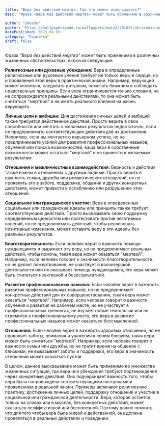```yaml
---
title: "Вера без действий мертва. Где это можно использовать?"
desc: "Фраза «Вера без действий мертва» может быть применима в различных жизненных обстоятельствах, включая следующие..."

author: "sReady"
poster: "https://wallpapersgood.ru/wallpapers/main2/201651/ukrasenia-novogodnie-figurki-snegoviki-elocnye.png"
datePublished: 2023-04-09
category: "Практика"
draft: false
---
```


Фраза _"Вера без действий мертва"_ может быть применима в различных жизненных обстоятельствах, включая следующие:

**Религиозные или духовные убеждения:** Вера в определенные религиозные или духовные учения требует не только веры в сердце, но и проявления этой веры в практической жизни. Например, верующий может молиться, следовать ритуалам, помогать ближним и соблюдать нравственные принципы. Если вера ограничивается только словами, но не сопровождается реальными действиями, то она может быть считаться "мертвой" и не иметь реального влияния на жизнь верующего.

**Личные цели и амбиции:** Для достижения личных целей и амбиций также требуется действенное действие. Просто верить в свои способности или мечтать о желаемых результатах недостаточно, если не предпринимать соответствующие действия для их достижения. Например, если вы мечтаете о карьерном успехе, но не предпринимаете усилий для развития профессиональных навыков, обучения или поиска возможностей, ваша вера в собственные возможности может остаться "мертвой" и не привести к желаемым результатам.

**Отношения и межличностные взаимодействия:** Верность и действия также важны в отношениях с другими людьми. Просто верить в важность семьи, дружбы или романтических отношений, но не проявлять это в заботе, поддержке, общении и других конкретных действиях, может привести к ослаблению или разрушению этих отношений.

**Социальное или гражданское участие:** Вера в определенные социальные или гражданские идеалы или принципы также требует соответствующих действий. Просто высказывать свою поддержку определенным ценностям или протестовать против негативных явлений, но не предпринимать действий, чтобы реализовать позитивные изменения, может оставить веру в эти идеалы без реальных результатов.

**Благотворительность:** Если человек верит в важность помощи нуждающимся и выражает эту веру, но не предпринимает реальных действий, чтобы помочь, такая вера может оказаться "мертвой". Например, если человек говорит о значимости благотворительности, но не делает пожертвования, не участвует в волонтерской деятельности или не оказывает помощь нуждающимся, его вера может быть считаться неактивной и безрезультатной.

**Развитие профессиональных навыков:** Если человек верит в важность развития профессиональных навыков, но не предпринимает конкретных действий для их совершенствования, такая вера может оказаться "мертвой". Например, если человек говорит о важности обучения и развития на рабочем месте, но не участвует в профессиональных тренингах, не изучает новые технологии или не стремится к профессиональному росту, его вера в развитие профессиональных навыков может оказаться бессмысленной.

**Отношения:** Если человек верит в важность здоровых отношений, но не проявляет заботы, внимания и уважения к своим близким, такая вера может быть считаться "мертвой". Например, если человек говорит о важности семьи или дружбы, но не тратит время на общение с близкими, не выказывает заботы и поддержки, его вера в значимость отношений может оказаться пустой.

В целом, данное высказывание может быть применимо во множестве жизненных ситуаций, где вера или убеждения требуют подтверждения через конкретные действия. Оно подчеркивает важность того, чтобы вера была сопровождена соответствующими поступками и проявлением в реальной жизни. Примеры включают религиозную практику, достижение личных целей, поддержку отношений и участие в социальной или гражданской деятельности. Вера, которая остается только на словах или в мыслях, без конкретных действий, может оказаться неэффективной или бесполезной. Поэтому важно помнить, что для того чтобы вера была живой и действенной, она должна проявляться в реальных действиях и поведении.
